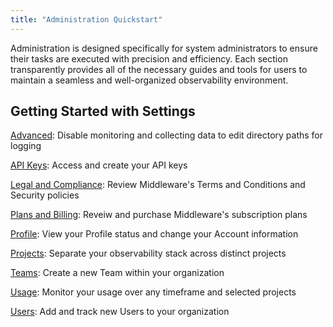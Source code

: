 ```yaml
---
title: "Administration Quickstart"
---
```


Administration is designed specifically for system administrators to ensure their tasks are executed with precision and efficiency. Each section transparently provides all of the necessary guides and tools for users to maintain a seamless and well-organized observability environment.

## Getting Started with Settings

[Advanced](/admin/settings/advanced_settings): Disable monitoring and collecting data to edit directory paths for logging

[API Keys](/admin/settings/api_keys): Access and create your API keys

[Legal and Compliance](/admin/settings/legal_compliance): Review Middleware's Terms and Conditions and Security policies

[Plans and Billing](/admin/settings/plans_billing): Reveiw and purchase Middleware's subscription plans

[Profile](/admin/settings/profile):  View your Profile status and change your Account information

[Projects](/admin/settings/Projects): Separate your observability stack across distinct projects

[Teams](/admin/settings/teams): Create a new Team within your organization

[Usage](/admin/settings/usage): Monitor your usage over any timeframe and selected projects

[Users](/admin/settings/users): Add and track new Users to your organization